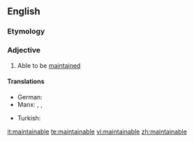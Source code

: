 ==English==

===Etymology===
{{suffix|maintain|able}}

===Adjective===
{{en-adj}}

# {{chiefly|in combination}} Able to be [[maintain]]ed

====Translations====
{{trans-top}}
* German: {{t|de|wartbar}}
* Manx: {{t-|gv|so-pholldey}}, {{t-|gv|so-hassoo}}, {{t-|gv|so-veaghee}}
{{trans-mid}}
* Turkish: {{t|tr|bakılabilir}}
{{trans-bottom}}

[[it:maintainable]]
[[te:maintainable]]
[[vi:maintainable]]
[[zh:maintainable]]